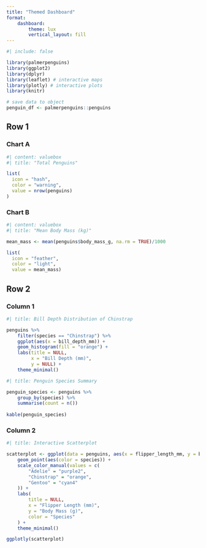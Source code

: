 ```yaml
---
title: "Themed Dashboard"
format: 
    dashboard:
        theme: lux
        vertical_layout: fill
---
```


```r
#| include: false

library(palmerpenguins)
library(ggplot2)
library(dplyr)
library(leaflet) # interactive maps
library(plotly) # interactive plots
library(knitr)
```

```r
# save data to object
penguin_df <- palmerpenguins::penguins
```

## Row 1 {height=20%}


### Chart A

```r
#| content: valuebox
#| title: "Total Penguins"

list(
  icon = "hash",
  color = "warning",
  value = nrow(penguins)
)
```

### Chart B

```r
#| content: valuebox
#| title: "Mean Body Mass (kg)"

mean_mass <- mean(penguins$body_mass_g, na.rm = TRUE)/1000

list(
  icon = "feather",
  color = "light",
  value = mean_mass)
```


## Row 2 {height=80%}


### Column 1 {.tabset}

```r
#| title: Bill Depth Distribution of Chinstrap

penguins %>%
    filter(species == "Chinstrap") %>%
    ggplot(aes(x = bill_depth_mm)) +
    geom_histogram(fill = "orange") +
    labs(title = NULL,
         x = "Bill Depth (mm)",
         y = NULL) +
    theme_minimal()
```

```r
#| title: Penguin Species Summary

penguin_species <- penguins %>% 
    group_by(species) %>% 
    summarise(count = n())
    
kable(penguin_species)
```


### Column 2

```r
#| title: Interactive Scatterplot

scatterplot <- ggplot(data = penguins, aes(x = flipper_length_mm, y = body_mass_g)) +
    geom_point(aes(color = species)) +
    scale_color_manual(values = c(
        "Adelie" = "purple2",
        "Chinstrap" = "orange",
        "Gentoo" = "cyan4"
    )) +
    labs(
        title = NULL,
        x = "Flipper Length (mm)",
        y = "Body Mass (g)",
        color = "Species"
    ) +
    theme_minimal()

ggplotly(scatterplot)
```



